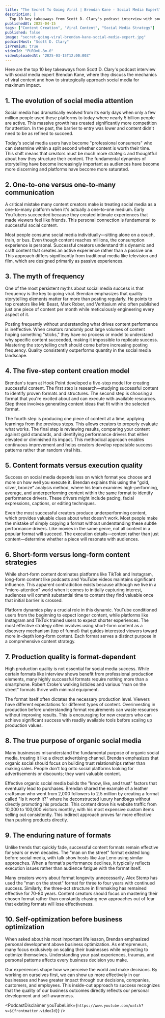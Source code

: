 ```yaml
---
title: "The Secret To Going Viral | Brendan Kane - Social Media Expert"
description: |
  Top 10 key takeaways from Scott D. Clary's podcast interview with social media expert Brendan Kane, where they discuss the mechanics of viral content and how to strategically approach social media for maximum impact.
publishedAt: 2025-04-15
tags: ["Content Creation", "Viral Content", "Social Media Strategy"]
published: false
image: "secret-going-viral-brendan-kane-social-media-expert.jpg"
podcastHost: "Scott D. Clary"
isPremium: true
videoId: "PUROxU-8m-0"
videoUploadedAt: "2025-03-15T12:00:00Z"
---
```



<PodcastSummaryPageLayout frontmatter={frontmatter}>

Here are the top 10 key takeaways from Scott D. Clary's podcast interview with social media expert Brendan Kane, where they discuss the mechanics of viral content and how to strategically approach social media for maximum impact.

## 1. The evolution of social media attention

Social media has dramatically evolved from its early days when only a few million people used these platforms to today where nearly 5 billion people are active. This massive growth has created significantly more competition for attention. In the past, the barrier to entry was lower and content didn't need to be as refined to succeed.

Today's social media users have become "professional consumers" who can determine within a split second whether content is worth their time. This shift means that creators must be much more strategic and thoughtful about how they structure their content. The fundamental dynamics of storytelling have become increasingly important as audiences have become more discerning and platforms have become more saturated.

## 2. One-to-one versus one-to-many communication

A critical mistake many content creators make is treating social media as a one-to-many platform when it's actually a one-to-one medium. Early YouTubers succeeded because they created intimate experiences that made viewers feel like friends. This personal connection is fundamental to successful social content.

Most people consume social media individually—sitting alone on a couch, train, or bus. Even though content reaches millions, the consumption experience is personal. Successful creators understand this dynamic and craft content that creates an active experience rather than a passive one. This approach differs significantly from traditional media like television and film, which are designed primarily as passive experiences.

## 3. The myth of frequency

One of the most persistent myths about social media success is that frequency is the key to going viral. Brendan emphasizes that quality storytelling elements matter far more than posting regularly. He points to top creators like Mr. Beast, Mark Rober, and Veritasium who often published just one piece of content per month while meticulously engineering every aspect of it.

Posting frequently without understanding what drives content performance is ineffective. When creators randomly post large volumes of content hoping something "sticks," they have no process or model to understand why specific content succeeded, making it impossible to replicate success. Mastering the storytelling craft should come before increasing posting frequency. Quality consistently outperforms quantity in the social media landscape.

## 4. The five-step content creation model

Brendan's team at Hook Point developed a five-step model for creating successful content. The first step is research—studying successful content to identify proven formats and structures. The second step is choosing a format that you're excited about and can execute with available resources. Step three involves generating content ideas that fit within the selected format.

The fourth step is producing one piece of content at a time, applying learnings from the previous steps. This allows creators to properly evaluate what works. The final step is reviewing results, comparing your content against gold standards, and identifying performance drivers that either elevated or diminished its impact. This methodical approach enables continuous improvement and helps creators develop repeatable success patterns rather than random viral hits.

## 5. Content formats versus execution quality

Success on social media depends less on which format you choose and more on how well you execute it. Brendan explains this using the "gold, silver, bronze" analysis method, where his team examines high-performing, average, and underperforming content within the same format to identify performance drivers. These drivers might include pacing, facial expressions, captions, or editing techniques.

Even the most successful creators produce underperforming content, which provides valuable clues about what doesn't work. Most people make the mistake of simply copying a format without understanding these subtle performance drivers. Like movies in the same genre, not all content in a popular format will succeed. The execution details—context rather than just content—determine whether a piece will resonate with audiences.

## 6. Short-form versus long-form content strategies

While short-form content dominates platforms like TikTok and Instagram, long-form content like podcasts and YouTube videos maintains significant influence. This apparent contradiction exists because although we live in a "micro-attention" world when it comes to initially capturing interest, audiences will commit substantial time to content they find valuable once that initial barrier is crossed.

Platform dynamics play a crucial role in this dynamic. YouTube conditioned users from the beginning to expect longer content, while platforms like Instagram and TikTok trained users to expect shorter experiences. The most effective strategy often involves using short-form content as a discovery mechanism (top of funnel) that guides interested viewers toward more in-depth long-form content. Each format serves a distinct purpose in a comprehensive content strategy.

## 7. Production quality is format-dependent

High production quality is not essential for social media success. While certain formats like interview shows benefit from professional production elements, many highly successful formats require nothing more than a smartphone. Robert Croke's walking listicles and various "man on the street" formats thrive with minimal equipment.

The format itself often dictates the necessary production level. Viewers have different expectations for different types of content. Overinvesting in production before understanding format requirements can waste resources without improving results. This is encouraging for new creators who can achieve significant success with readily available tools before scaling up production values.

## 8. The true purpose of organic social media

Many businesses misunderstand the fundamental purpose of organic social media, treating it like a direct advertising channel. Brendan emphasizes that organic social should focus on building trust relationships rather than making sales. People don't log onto social platforms looking for advertisements or discounts; they want valuable content.

Effective organic social media builds the "know, like, and trust" factors that eventually lead to purchases. Brendan shared the example of a leather craftsman who went from 2,000 followers to 2.5 million by creating a format called "Is it worth it?" where he deconstructed luxury handbags without directly promoting his products. This content drove his website traffic from 10,000 to 100,000 visitors monthly, with his most expensive custom items selling out consistently. This indirect approach proves far more effective than pushing products directly.

## 9. The enduring nature of formats

Unlike trends that quickly fade, successful content formats remain effective for years or even decades. The "man on the street" format existed long before social media, with talk show hosts like Jay Leno using similar approaches. When a format's performance declines, it typically reflects execution issues rather than audience fatigue with the format itself.

Many creators worry about format longevity unnecessarily. Alex Stemp has used the "man on the street" format for three to four years with continued success. Similarly, the three-act structure in filmmaking has remained effective for 70-80 years. Content creators should focus on mastering their chosen format rather than constantly chasing new approaches out of fear that existing formats will lose effectiveness.

## 10. Self-optimization before business optimization

When asked about his most important life lesson, Brendan emphasized personal development above business optimization. As entrepreneurs, many focus exclusively on scaling their businesses while neglecting to optimize themselves. Understanding your past experiences, traumas, and personal patterns affects every business decision you make.

Our experiences shape how we perceive the world and make decisions. By working on ourselves first, we can show up more effectively in our businesses and have greater impact through our decisions, companies, customers, and employees. This inside-out approach to success recognizes that the quality of our business outcomes directly reflects our personal development and self-awareness.

<PodcastDisclaimer
  youTubeLink={`https://www.youtube.com/watch?v=${frontmatter.videoId}`}
/>

</PodcastSummaryPageLayout>
